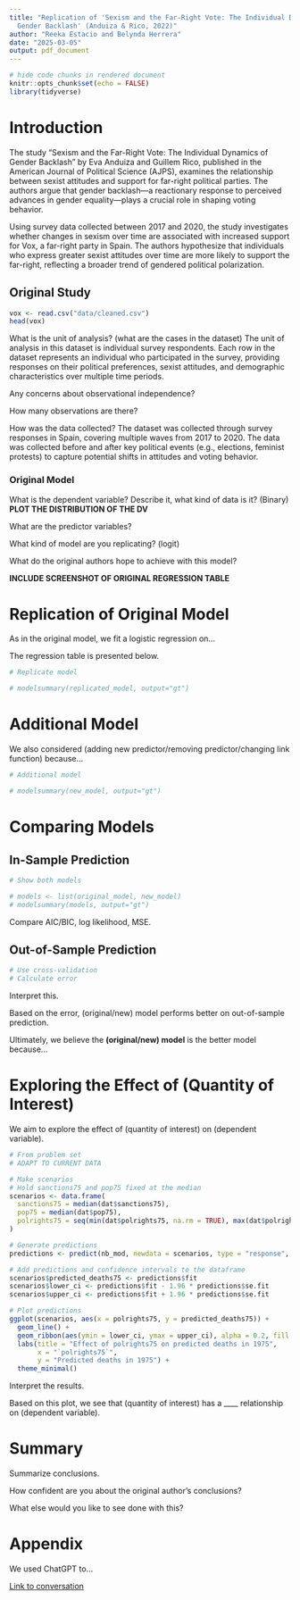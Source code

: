 ```yaml
---
title: "Replication of 'Sexism and the Far-Right Vote: The Individual Dynamics of
  Gender Backlash' (Anduiza & Rico, 2022)"
author: "Reeka Estacio and Belynda Herrera"
date: "2025-03-05"
output: pdf_document
---
```


```r
# hide code chunks in rendered document
knitr::opts_chunk$set(echo = FALSE) 
library(tidyverse)
```

# Introduction
The study "Sexism and the Far-Right Vote: The Individual Dynamics of Gender Backlash" by Eva Anduiza and Guillem Rico, published in the American Journal of Political Science (AJPS), examines the relationship between sexist attitudes and support for far-right political parties. The authors argue that gender backlash—a reactionary response to perceived advances in gender equality—plays a crucial role in shaping voting behavior.

Using survey data collected between 2017 and 2020, the study investigates whether changes in sexism over time are associated with increased support for Vox, a far-right party in Spain. The authors hypothesize that individuals who express greater sexist attitudes over time are more likely to support the far-right, reflecting a broader trend of gendered political polarization.


## Original Study

```r
vox <- read.csv("data/cleaned.csv")
head(vox)
```


What is the unit of analysis? (what are the cases in the dataset)
The unit of analysis in this dataset is individual survey respondents. Each row in the dataset represents an individual who participated in the survey, providing responses on their political preferences, sexist attitudes, and demographic characteristics over multiple time periods.

Any concerns about observational independence?

How many observations are there?

How was the data collected?
The dataset was collected through survey responses in Spain, covering multiple waves from 2017 to 2020. The data was collected before and after key political events (e.g., elections, feminist protests) to capture potential shifts in attitudes and voting behavior.

### Original Model 

What is the dependent variable? Describe it, what kind of data is it? (Binary)
**PLOT THE DISTRIBUTION OF THE DV**

What are the predictor variables?

What kind of model are you replicating? (logit)

What do the original authors hope to achieve with this model?

**INCLUDE SCREENSHOT OF ORIGINAL REGRESSION TABLE**

# Replication of Original Model

As in the original model, we fit a logistic regression on...

The regression table is presented below.

```r
# Replicate model

# modelsummary(replicated_model, output="gt")
```

# Additional Model

We also considered (adding new predictor/removing predictor/changing link function) because...

```r
# Additional model

# modelsummary(new_model, output="gt")
```

# Comparing Models

## In-Sample Prediction

```r
# Show both models

# models <- list(original_model, new_model)
# modelsummary(models, output="gt")
```

Compare AIC/BIC, log likelihood, MSE.

## Out-of-Sample Prediction

```r
# Use cross-validation
# Calculate error
```

Interpret this. 

Based on the error, (original/new) model performs better on out-of-sample prediction.

Ultimately, we believe the **(original/new) model** is the better model because...

# Exploring the Effect of (Quantity of Interest)

We aim to explore the effect of (quantity of interest) on (dependent variable).

```r
# From problem set
# ADAPT TO CURRENT DATA

# Make scenarios
# Hold sanctions75 and pop75 fixed at the median 
scenarios <- data.frame(
  sanctions75 = median(dat$sanctions75),
  pop75 = median(dat$pop75),
  polrights75 = seq(min(dat$polrights75, na.rm = TRUE), max(dat$polrights75, na.rm = TRUE)) # compare polrights75 at different values
)

# Generate predictions
predictions <- predict(nb_mod, newdata = scenarios, type = "response", se.fit = TRUE)

# Add predictions and confidence intervals to the dataframe
scenarios$predicted_deaths75 <- predictions$fit
scenarios$lower_ci <- predictions$fit - 1.96 * predictions$se.fit  
scenarios$upper_ci <- predictions$fit + 1.96 * predictions$se.fit 

# Plot predictions
ggplot(scenarios, aes(x = polrights75, y = predicted_deaths75)) +
  geom_line() +
  geom_ribbon(aes(ymin = lower_ci, ymax = upper_ci), alpha = 0.2, fill = "blue") +
  labs(title = "Effect of polrights75 on predicted deaths in 1975",
       x = "`polrights75`",
       y = "Predicted deaths in 1975") +
  theme_minimal()
```

Interpret the results.

Based on this plot, we see that (quantity of interest) has a ____ relationship on (dependent variable).

# Summary

Summarize conclusions.

How confident are you about the original author's conclusions?

What else would you like to see done with this?

# Appendix

We used ChatGPT to...

[Link to conversation]()
